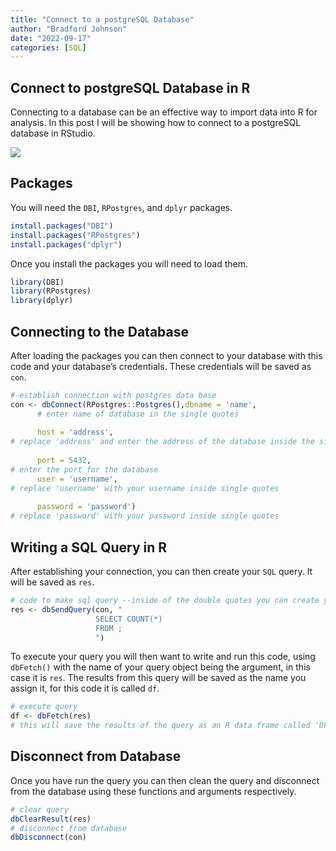 ```yaml
---
title: "Connect to a postgreSQL Database"
author: "Bradford Johnson"
date: "2022-09-17"
categories: [SQL]
---
```


## **Connect to postgreSQL Database in R**

Connecting to a database can be an effective way to import data into R for analysis. In this post I will be showing how to connect to a postgreSQL database in RStudio.

![](jan-antonin-kolar-lRoX0shwjUQ-unsplash.jpg)

## Packages

You will need the `DBI`, `RPostgres`, and `dplyr` packages.

``` r
install.packages("DBI")
install.packages("RPostgres")
install.packages("dplyr")
```

Once you install the packages you will need to load them.

``` r
library(DBI)
library(RPostgres)
library(dplyr)
```

## Connecting to the Database

After loading the packages you can then connect to your database with this code and your database's credentials. These credentials will be saved as `con`.

``` r
# establish connection with postgres data base
con <- dbConnect(RPostgres::Postgres(),dbname = 'name',  
      # enter name of database in the single quotes
                 
      host = 'address', 
# replace 'address' and enter the address of the database inside the single quotes
                
      port = 5432, 
# enter the port for the database 
      user = 'username', 
# replace 'username' with your username inside single quotes
                 
      password = 'password') 
# replace 'password' with your password inside single quotes
```

## Writing a SQL Query in R

After establishing your connection, you can then create your `SQL` query. It will be saved as `res`.

``` r
# code to make sql query --inside of the double quotes you can create your query
res <- dbSendQuery(con, "
                   SELECT COUNT(*)
                   FROM ;
                   ")
```

To execute your query you will then want to write and run this code, using `dbFetch()` with the name of your query object being the argument, in this case it is `res`. The results from this query will be saved as the name you assign it, for this code it is called `df`.

``` r
# execute query
df <- dbFetch(res) 
# this will save the results of the query as an R data frame called 'DF'
```

## Disconnect from Database

Once you have run the query you can then clean the query and disconnect from the database using these functions and arguments respectively.

``` r
# clear query
dbClearResult(res)
# disconnect from database
dbDisconnect(con)
```
